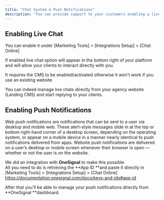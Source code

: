 ```yaml
---
title: "Chat System & Push Notifications"
description: "You can provide support to your customers enabling a live chat system as well as web push notifications sent via OneSignal."
---
```


## Enabling Live Chat

You can enable it under [Marketing Tools] \> [Integrations Setup] \> [Chat Online]

If enabled live chat option will appear in the bottom right of your platform and will allow your clients to interact directly with you.

<Note>
  It requires the CMS to be enabled/activated otherwise it won't work if you use an existing website
</Note>

You can indeed manage live chats directly from your agency website (Landing CMS) and start replying to your clients.

## Enabling Push Notifications 

Web push notifications are notifications that can be sent to a user via desktop and mobile web. These alert-style messages slide in at the top or bottom right-hand corner of a desktop screen, depending on the operating system, or appear on a mobile device in a manner nearly identical to push notifications delivered from apps. Website push notifications are delivered on a user’s desktop or mobile screen whenever their browser is open — whether or not the user is on the website.

We did an integration with **OneSignal** to make this possible.\
All you need to do is retrieving the **App ID **and paste it directly in  [Marketing Tools] \> [Integrations Setup] \> [Chat Online]\
https://documentation.onesignal.com/docs/keys-and-ids#app-id

After that you'll be able to manage your push notifications directly from **OneSignal **dashboard.